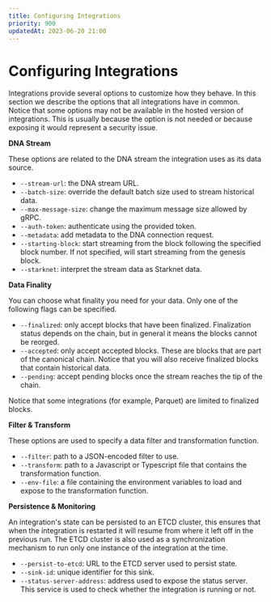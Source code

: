 ```yaml
---
title: Configuring Integrations
priority: 900
updatedAt: 2023-06-20 21:00
---
```


# Configuring Integrations

Integrations provide several options to customize how they behave.
In this section we describe the options that all integrations have in common.
Notice that some options may not be available in the hosted version of
integrations. This is usually because the option is not needed or because
exposing it would represent a security issue.

**DNA Stream**

These options are related to the DNA stream the integration uses as its data source.

 - `--stream-url`: the DNA stream URL.
 - `--batch-size`: override the default batch size used to stream historical data.
 - `--max-message-size`: change the maximum message size allowed by gRPC.
 - `--auth-token`: authenticate using the provided token.
 - `--metadata`: add metadata to the DNA connection request.
 - `--starting-block`: start streaming from the block following the specified
   block number. If not specified, will start streaming from the genesis block.
 - `--starknet`: interpret the stream data as Starknet data.

**Data Finality**

You can choose what finality you need for your data. Only one of the following flags
can be specified.

 - `--finalized`: only accept blocks that have been finalized. Finalization
   status depends on the chain, but in general it means the blocks cannot be
   reorged.
 - `--accepted`: only accept accepted blocks. These are blocks that are part of
   the canonical chain. Notice that you will also receive finalized blocks that
   contain historical data.
 - `--pending`: accept pending blocks once the stream reaches the tip of the chain.

Notice that some integrations (for example, Parquet) are limited to finalized blocks.

**Filter & Transform**

These options are used to specify a data filter and transformation function.

 - `--filter`: path to a JSON-encoded filter to use.
 - `--transform`: path to a Javascript or Typescript file that contains the
   transformation function.
 - `--env-file`: a file containing the environment variables to load and expose
   to the transformation function.

**Persistence & Monitoring**

An integration's state can be persisted to an ETCD cluster, this ensures that
when the integration is restarted it will resume from where it left off in the
previous run. The ETCD cluster is also used as a synchronization mechanism to
run only one instance of the integration at the time.

 - `--persist-to-etcd`: URL to the ETCD server used to persist state.
 - `--sink-id`: unique identifier for this sink.
 - `--status-server-address`: address used to expose the status server. This
   service is used to check whether the integration is running or not.

